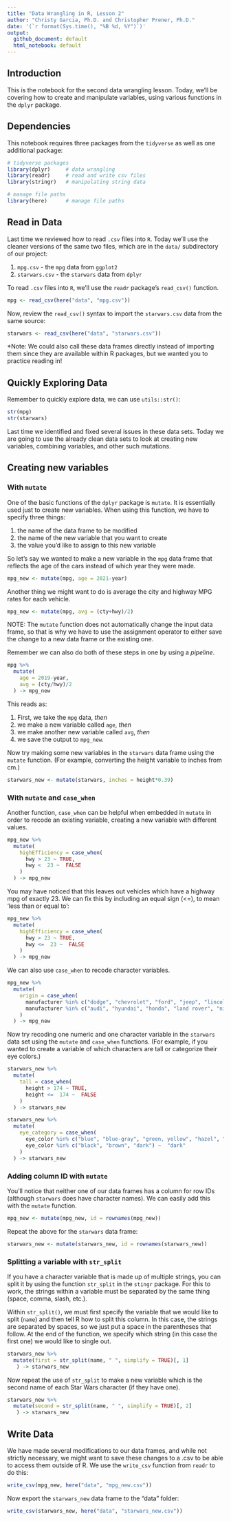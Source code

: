 ```yaml
---
title: "Data Wrangling in R, Lesson 2"
author: "Christy Garcia, Ph.D. and Christopher Prener, Ph.D."
date: '(`r format(Sys.time(), "%B %d, %Y")`)'
output:
  github_document: default
  html_notebook: default
---
```


## Introduction
This is the notebook for the second data wrangling lesson. Today, we'll be covering how to create and manipulate variables, using various functions in the `dplyr` package. 

## Dependencies
This notebook requires three packages from the `tidyverse` as well as one additional package:

```r
# tidyverse packages
library(dplyr)     # data wrangling
library(readr)     # read and write csv files
library(stringr)   # manipulating string data 

# manage file paths
library(here)      # manage file paths
```

## Read in Data
Last time we reviewed how to read `.csv` files into `R`. Today we'll use the cleaner versions of the same two files, which are in the `data/` subdirectory of our project:

1. `mpg.csv` - the `mpg` data from `ggplot2` 
2. `starwars.csv` - the `starwars` data from `dplyr`

To read `.csv` files into `R`, we'll use the `readr` package's `read_csv()` function. 

```r
mpg <- read_csv(here("data", "mpg.csv"))
```

Now, review the `read_csv()` syntax to import the `starwars.csv` data from the same source:

```r
starwars <- read_csv(here("data", "starwars.csv"))
```

*Note: We could also call these data frames directly instead of importing them since they are available within R packages, but we wanted you to practice reading in!


## Quickly Exploring Data
Remember to quickly explore data, we can use `utils::str()`:

```r
str(mpg)
str(starwars)
```

Last time we identified and fixed several issues in these data sets. Today we are going to use the already clean data sets to look at creating new variables, combining variables, and other such mutations. 


## Creating new variables
### With `mutate`
One of the basic functions of the `dplyr` package is `mutate`. It is essentially used just to create new variables. When using this function, we have to specify three things: 

1. the name of the data frame to be modified
2. the name of the new variable that you want to create
3. the value you'd like to assign to this new variable 

So let's say we wanted to make a new variable in the `mpg` data frame that reflects the age of the cars instead of which year they were made. 

```r
mpg_new <- mutate(mpg, age = 2021-year) 
```

Another thing we might want to do is average the city and highway MPG rates for each vehicle. 

```r
mpg_new <- mutate(mpg, avg = (cty+hwy)/2) 
```

NOTE: The `mutate` function does not automatically change the input data frame, so that is why we have to use the assignment operator to either save the change to a new data frame or the existing one. 

Remember we can also do both of these steps in one by using a *pipeline*. 

```r
mpg %>%
  mutate(
    age = 2019-year,
    avg = (cty/hwy)/2
  ) -> mpg_new
```

This reads as:

1. First, we take the `mpg` data, *then*
2. we make a new variable called `age`, *then*
3. we make another new variable called `avg`, *then*
4. we save the output to `mpg_new`.

Now try making some new variables in the `starwars` data frame using the `mutate` function.
(For example, converting the height variable to inches from cm.)

```r
starwars_new <- mutate(starwars, inches = height*0.39) 
```

### With `mutate` and `case_when` 
Another function, `case_when` can be helpful when embedded in `mutate` in order to recode an existing variable, creating a new variable with different values. 

```r
mpg_new %>%
  mutate(
    highEfficiency = case_when(
      hwy > 23 ~ TRUE,
      hwy <  23 ~  FALSE
    )
  ) -> mpg_new
```

You may have noticed that this leaves out vehicles which have a highway mpg of exactly 23. We can fix this by including an equal sign (<=), to mean 'less than or equal to':

```r
mpg_new %>%
  mutate(
    highEfficiency = case_when(
      hwy > 23 ~ TRUE,
      hwy <=  23 ~  FALSE
    )
  ) -> mpg_new
```

We can also use `case_when` to recode character variables. 

```r
mpg_new %>%
  mutate(
    origin = case_when(
      manufacturer %in% c("dodge", "chevrolet", "ford", "jeep", "lincoln", "mercury", "pontiac") ~ "domestic",
      manufacturer %in% c("audi", "hyundai", "honda", "land rover", "nissan", "subaru", "toyota", "volkswagen") ~  "foreign"
    )
  ) -> mpg_new
```

Now try recoding one numeric and one character variable in the `starwars` data set using the `mutate` and `case_when` functions. 
(For example, if you wanted to create a variable of which characters are tall or categorize their eye colors.)

```r
starwars_new %>%
  mutate(
    tall = case_when(
      height > 174 ~ TRUE,
      height <=  174 ~  FALSE
    )
  ) -> starwars_new

starwars_new %>%
  mutate(
    eye_category = case_when(
      eye_color %in% c("blue", "blue-gray", "green, yellow", "hazel", "orange", "white", "yellow", "gold", "pink", "red", "red, blue") ~ "light",
      eye_color %in% c("black", "brown", "dark") ~  "dark"
    )
  ) -> starwars_new
```

### Adding column ID with `mutate` 
You'll notice that neither one of our data frames has a column for row IDs (although `starwars` does have character names). We can easily add this with the `mutate` function. 

```r
mpg_new <- mutate(mpg_new, id = rownames(mpg_new))
```

Repeat the above for the `starwars` data frame:

```r
starwars_new <- mutate(starwars_new, id = rownames(starwars_new))
```

### Splitting a variable with `str_split` 

If you have a character variable that is made up of multiple strings, you can split it by using the function `str_split` in the `stingr` package. For this to work, the strings within a variable must be separated by the same thing (space, comma, slash, etc.). 

Within `str_split()`, we must first specify the variable that we would like to split (`name`) and then tell R how to split this column. In this case, the strings are separated by spaces, so we just put a space in the parentheses that follow. At the end of the function, we specify which string (in this case the first one) we would like to single out. 

```r
starwars_new %>%
  mutate(first = str_split(name, " ", simplify = TRUE)[, 1]
   ) -> starwars_new
```

Now repeat the use of `str_split` to make a new variable which is the second name of each Star Wars character (if they have one). 

```r
starwars_new %>%
  mutate(second = str_split(name, " ", simplify = TRUE)[, 2]
   ) -> starwars_new
```


## Write Data

We have made several modifications to our data frames, and while not strictly necessary, we might want to save these changes to a .csv to be able to access them outside of R. We use the `write_csv` function from `readr` to do this:

```r
write_csv(mpg_new, here("data", "mpg_new.csv"))
```

Now export the `starwars_new` data frame to the "data" folder:

```r
write_csv(starwars_new, here("data", "starwars_new.csv"))
```

